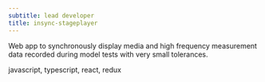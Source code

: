 ```yaml
---
subtitle: lead developer
title: insync-stageplayer
---
```


Web app to synchronously display media and high frequency measurement data recorded during model tests with very small tolerances.

<mono>
javascript, typescript, react, redux
</mono>

